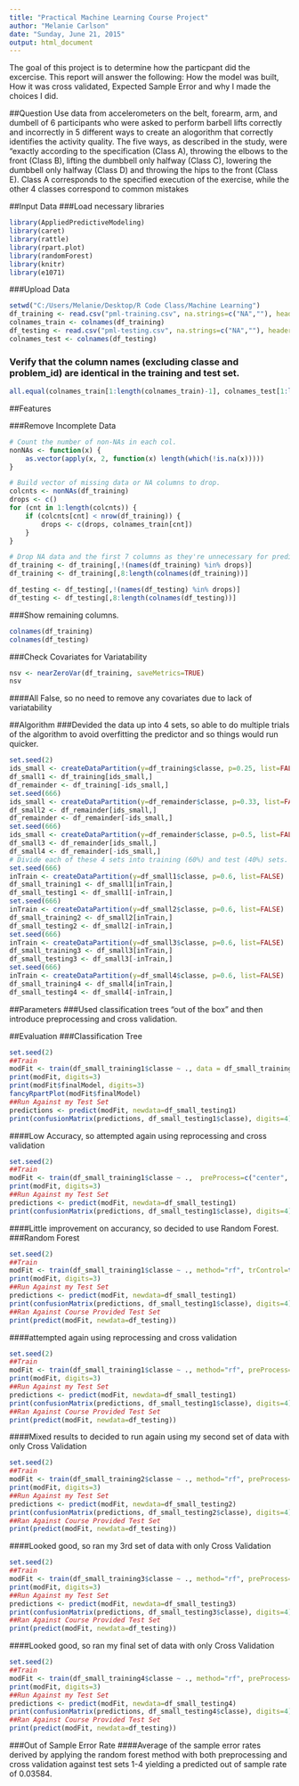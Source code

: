 ```yaml
---
title: "Practical Machine Learning Course Project"
author: "Melanie Carlson"
date: "Sunday, June 21, 2015"
output: html_document
---
```


The goal of this project is to determine how the particpant did the excercise. This report will answer the following: How the model was built, How it was cross validated, Expected Sample Error and why I made the choices I did.

##Question
Use data from accelerometers on the belt, forearm, arm, and dumbell of 6 participants who were asked to perform barbell lifts correctly and incorrectly in 5 different ways to create an alogorithm that correctly identifies the activity quality. The five ways, as described in the study, were "exactly according to the specification (Class A), throwing the elbows to the front (Class B), lifting the dumbbell only halfway (Class C), lowering the dumbbell only halfway (Class D) and throwing the hips to the front (Class E). Class A corresponds to the specified execution of the exercise, while the other 4 classes correspond to common mistakes

##Input Data
###Load necessary libraries
```r
library(AppliedPredictiveModeling)
library(caret)
library(rattle)
library(rpart.plot)
library(randomForest)
library(knitr)
library(e1071)
```

###Upload Data
```r
setwd("C:/Users/Melanie/Desktop/R Code Class/Machine Learning")
df_training <- read.csv("pml-training.csv", na.strings=c("NA",""), header=TRUE)
colnames_train <- colnames(df_training)
df_testing <- read.csv("pml-testing.csv", na.strings=c("NA",""), header=TRUE)
colnames_test <- colnames(df_testing)
```

### Verify that the column names (excluding classe and problem_id) are identical in the training and test set.
```r
all.equal(colnames_train[1:length(colnames_train)-1], colnames_test[1:length(colnames_train)-1])
```

##Features

###Remove Incomplete Data
```r
# Count the number of non-NAs in each col.
nonNAs <- function(x) {
    as.vector(apply(x, 2, function(x) length(which(!is.na(x)))))
}

# Build vector of missing data or NA columns to drop.
colcnts <- nonNAs(df_training)
drops <- c()
for (cnt in 1:length(colcnts)) {
    if (colcnts[cnt] < nrow(df_training)) {
        drops <- c(drops, colnames_train[cnt])
    }
}

# Drop NA data and the first 7 columns as they're unnecessary for predicting.
df_training <- df_training[,!(names(df_training) %in% drops)]
df_training <- df_training[,8:length(colnames(df_training))]

df_testing <- df_testing[,!(names(df_testing) %in% drops)]
df_testing <- df_testing[,8:length(colnames(df_testing))]
```

###Show remaining columns.
```r
colnames(df_training)
colnames(df_testing)
```

###Check Covariates for Variatability
```r
nsv <- nearZeroVar(df_training, saveMetrics=TRUE)
nsv
```
####All False, so no need to remove any covariates due to lack of variatability

##Algorithm
###Devided the data up into 4 sets, so able to do multiple trials of the algorithm to avoid overfitting the predictor and so things would run quicker.
```r
set.seed(2)
ids_small <- createDataPartition(y=df_training$classe, p=0.25, list=FALSE)
df_small1 <- df_training[ids_small,]
df_remainder <- df_training[-ids_small,]
set.seed(666)
ids_small <- createDataPartition(y=df_remainder$classe, p=0.33, list=FALSE)
df_small2 <- df_remainder[ids_small,]
df_remainder <- df_remainder[-ids_small,]
set.seed(666)
ids_small <- createDataPartition(y=df_remainder$classe, p=0.5, list=FALSE)
df_small3 <- df_remainder[ids_small,]
df_small4 <- df_remainder[-ids_small,]
# Divide each of these 4 sets into training (60%) and test (40%) sets.
set.seed(666)
inTrain <- createDataPartition(y=df_small1$classe, p=0.6, list=FALSE)
df_small_training1 <- df_small1[inTrain,]
df_small_testing1 <- df_small1[-inTrain,]
set.seed(666)
inTrain <- createDataPartition(y=df_small2$classe, p=0.6, list=FALSE)
df_small_training2 <- df_small2[inTrain,]
df_small_testing2 <- df_small2[-inTrain,]
set.seed(666)
inTrain <- createDataPartition(y=df_small3$classe, p=0.6, list=FALSE)
df_small_training3 <- df_small3[inTrain,]
df_small_testing3 <- df_small3[-inTrain,]
set.seed(666)
inTrain <- createDataPartition(y=df_small4$classe, p=0.6, list=FALSE)
df_small_training4 <- df_small4[inTrain,]
df_small_testing4 <- df_small4[-inTrain,]
```

##Parameters
###Used classification trees "out of the box" and then introduce preprocessing and cross validation.

##Evaluation
###Classification Tree 
```r
set.seed(2)
##Train
modFit <- train(df_small_training1$classe ~ ., data = df_small_training1, method="rpart")
print(modFit, digits=3)
print(modFit$finalModel, digits=3)
fancyRpartPlot(modFit$finalModel)
##Run Against my Test Set
predictions <- predict(modFit, newdata=df_small_testing1)
print(confusionMatrix(predictions, df_small_testing1$classe), digits=4)
```
####Low Accuracy, so attempted again using reprocessing and cross validation
```r
set.seed(2)
##Train
modFit <- train(df_small_training1$classe ~ .,  preProcess=c("center", "scale"), trControl=trainControl(method = "cv", number = 4), data = df_small_training1, method="rpart")
print(modFit, digits=3)
##Run Against my Test Set
predictions <- predict(modFit, newdata=df_small_testing1)
print(confusionMatrix(predictions, df_small_testing1$classe), digits=4)
```
####Little improvement on accurancy, so decided to use Random Forest.
###Random Forest
```r
set.seed(2)
##Train
modFit <- train(df_small_training1$classe ~ ., method="rf", trControl=trainControl(method = "cv", number = 4), data=df_small_training1)
print(modFit, digits=3)
##Run Against my Test Set
predictions <- predict(modFit, newdata=df_small_testing1)
print(confusionMatrix(predictions, df_small_testing1$classe), digits=4)
##Ran Against Course Provided Test Set
print(predict(modFit, newdata=df_testing))
```
####attempted again using reprocessing and cross validation
```r
set.seed(2)
##Train
modFit <- train(df_small_training1$classe ~ ., method="rf", preProcess=c("center", "scale"), trControl=trainControl(method = "cv", number = 4), data=df_small_training1)
print(modFit, digits=3)
##Run Against my Test Set
predictions <- predict(modFit, newdata=df_small_testing1)
print(confusionMatrix(predictions, df_small_testing1$classe), digits=4)
##Ran Against Course Provided Test Set
print(predict(modFit, newdata=df_testing))
```
####Mixed results to decided to run again using my second set of data with only Cross Validation
```r
set.seed(2)
##Train
modFit <- train(df_small_training2$classe ~ ., method="rf", preProcess=c("center", "scale"), trControl=trainControl(method = "cv", number = 4), data=df_small_training2)
print(modFit, digits=3)
##Run Against my Test Set
predictions <- predict(modFit, newdata=df_small_testing2)
print(confusionMatrix(predictions, df_small_testing2$classe), digits=4)
##Ran Against Course Provided Test Set
print(predict(modFit, newdata=df_testing))
```
####Looked good, so ran my 3rd set of data with only Cross Validation
```r
set.seed(2)
##Train
modFit <- train(df_small_training3$classe ~ ., method="rf", preProcess=c("center", "scale"), trControl=trainControl(method = "cv", number = 4), data=df_small_training3)
print(modFit, digits=3)
##Run Against my Test Set
predictions <- predict(modFit, newdata=df_small_testing3)
print(confusionMatrix(predictions, df_small_testing3$classe), digits=4)
##Ran Against Course Provided Test Set
print(predict(modFit, newdata=df_testing))
```
####Looked good, so ran my final set of data with only Cross Validation
```r
set.seed(2)
##Train
modFit <- train(df_small_training4$classe ~ ., method="rf", preProcess=c("center", "scale"), trControl=trainControl(method = "cv", number = 4), data=df_small_training4)
print(modFit, digits=3)
##Run Against my Test Set
predictions <- predict(modFit, newdata=df_small_testing4)
print(confusionMatrix(predictions, df_small_testing4$classe), digits=4)
##Ran Against Course Provided Test Set
print(predict(modFit, newdata=df_testing))
```

###Out of Sample Error Rate
####Average of the sample error rates derived by applying the random forest method with both preprocessing and cross validation against test sets 1-4 yielding a predicted out of sample rate of 0.03584.


